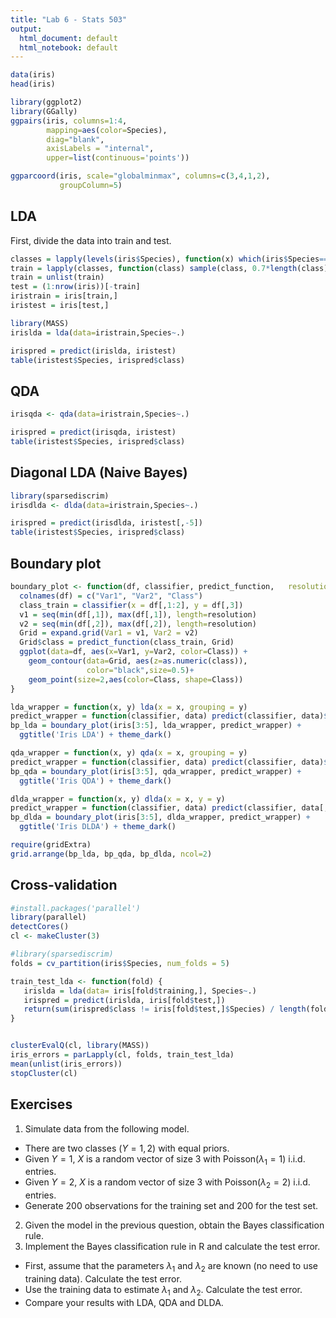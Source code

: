 ---
title: "Lab 6 - Stats 503"
output:
  html_document: default
  html_notebook: default
---

```{r}
data(iris)
head(iris)
```

```{r,cache=T}
library(ggplot2)
library(GGally)
ggpairs(iris, columns=1:4,
        mapping=aes(color=Species),
        diag="blank",
        axisLabels = "internal",
        upper=list(continuous='points'))

ggparcoord(iris, scale="globalminmax", columns=c(3,4,1,2),
           groupColumn=5)
```


## LDA
First, divide the data into train and test.
```{r}
classes = lapply(levels(iris$Species), function(x) which(iris$Species==x))
train = lapply(classes, function(class) sample(class, 0.7*length(class), replace = F))
train = unlist(train)
test = (1:nrow(iris))[-train]
iristrain = iris[train,]
iristest = iris[test,]
```

```{r}
library(MASS)
irislda = lda(data=iristrain,Species~.)
```

```{r}
irispred = predict(irislda, iristest)
table(iristest$Species, irispred$class)
```


## QDA

```{r}
irisqda <- qda(data=iristrain,Species~.)
```

```{r}
irispred = predict(irisqda, iristest)
table(iristest$Species, irispred$class)
```


## Diagonal LDA (Naive Bayes)

```{r}
library(sparsediscrim)
irisdlda <- dlda(data=iristrain,Species~.)
```

```{r}
irispred = predict(irisdlda, iristest[,-5])
table(iristest$Species, irispred$class)
```


## Boundary plot
```{r}
boundary_plot <- function(df, classifier, predict_function,   resolution = 500) {
  colnames(df) = c("Var1", "Var2", "Class")
  class_train = classifier(x = df[,1:2], y = df[,3])
  v1 = seq(min(df[,1]), max(df[,1]), length=resolution)
  v2 = seq(min(df[,2]), max(df[,2]), length=resolution)
  Grid = expand.grid(Var1 = v1, Var2 = v2)
  Grid$class = predict_function(class_train, Grid)
  ggplot(data=df, aes(x=Var1, y=Var2, color=Class)) +
    geom_contour(data=Grid, aes(z=as.numeric(class)),
                 color="black",size=0.5)+
    geom_point(size=2,aes(color=Class, shape=Class))
}

```


```{r,cache=T}

lda_wrapper = function(x, y) lda(x = x, grouping = y)
predict_wrapper = function(classifier, data) predict(classifier, data)$class
bp_lda = boundary_plot(iris[3:5], lda_wrapper, predict_wrapper) +
  ggtitle('Iris LDA') + theme_dark()

qda_wrapper = function(x, y) qda(x = x, grouping = y)
predict_wrapper = function(classifier, data) predict(classifier, data)$class
bp_qda = boundary_plot(iris[3:5], qda_wrapper, predict_wrapper) +
  ggtitle('Iris QDA') + theme_dark()

dlda_wrapper = function(x, y) dlda(x = x, y = y)
predict_wrapper = function(classifier, data) predict(classifier, data[,-3])$class
bp_dlda = boundary_plot(iris[3:5], dlda_wrapper, predict_wrapper) +
  ggtitle('Iris DLDA') + theme_dark()

require(gridExtra)
grid.arrange(bp_lda, bp_qda, bp_dlda, ncol=2)
```




## Cross-validation

```{r}
#install.packages('parallel')
library(parallel)
detectCores()
cl <- makeCluster(3)

```

```{r}
#library(sparsediscrim)
folds = cv_partition(iris$Species, num_folds = 5)
```

```{r}
train_test_lda <- function(fold) {
   irislda = lda(data= iris[fold$training,], Species~.)
   irispred = predict(irislda, iris[fold$test,])
   return(sum(irispred$class != iris[fold$test,]$Species) / length(fold$test))
}


clusterEvalQ(cl, library(MASS))
iris_errors = parLapply(cl, folds, train_test_lda)
mean(unlist(iris_errors))
stopCluster(cl)
```

## Exercises

1. Simulate data from the following model.
 + There are two classes $(Y=1,2)$ with equal priors.
 + Given $Y=1$, $X$ is a random vector of size 3 with Poisson($\lambda_1 =1$) i.i.d. entries.
 + Given $Y=2$, $X$ is a random vector of size 3 with Poisson($\lambda_2 = 2$) i.i.d. entries.
 + Generate 200 observations for the training set and 200 for the test set.
2. Given the model in the previous question, obtain the Bayes classification rule.
3. Implement the Bayes classification rule in R and calculate the test error. 
  + First, assume that the parameters $\lambda_1$ and $\lambda_2$ are known (no need to use training data). Calculate the test error.
  + Use the training data to estimate $\lambda_1$ and $\lambda_2$. Calculate the test error.
  + Compare your results with LDA, QDA and DLDA.
